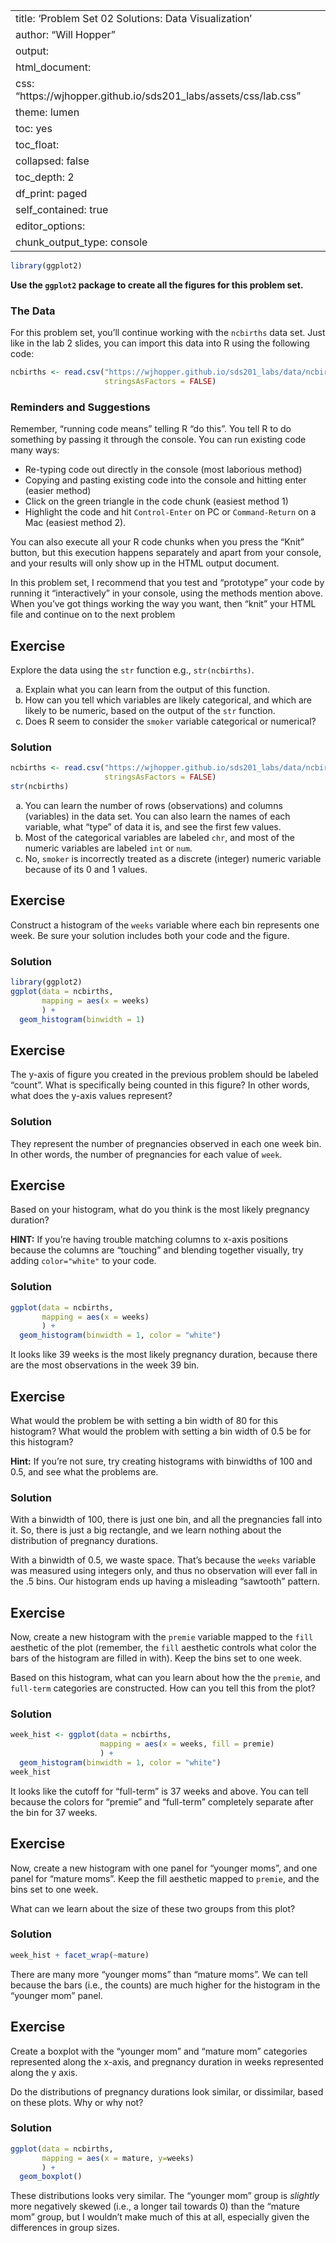 
---
title: 'Problem Set 02 Solutions: Data Visualization'
author: "Will Hopper"
output:
  html_document:
    css: "https://wjhopper.github.io/sds201_labs/assets/css/lab.css"
    theme: lumen
    toc: yes
    toc_float:
      collapsed: false
    toc_depth: 2
    df_print: paged
    self_contained: true
editor_options: 
  chunk_output_type: console
---

```r
library(ggplot2)
```

<div class="attention">
**Use the `ggplot2` package to create all the figures for this problem set.**
</div>


### The Data

For this problem set, you'll continue working with the `ncbirths` data set. Just like in the lab 2  slides, you can import this data into R using the following code:

```r
ncbirths <- read.csv("https://wjhopper.github.io/sds201_labs/data/ncbirths.csv",
                     stringsAsFactors = FALSE)
```

### Reminders and Suggestions

Remember, "running code means" telling R "do this". You tell R to do something by passing it through the console. You can run existing code many ways:

- Re-typing code out directly in the console (most laborious method)
- Copying and pasting existing code into the console and hitting enter (easier method)
- Click on the green triangle in the code chunk (easiest method 1)
- Highlight the code and hit `Control-Enter` on PC or `Command-Return` on a Mac (easiest method 2).

You can also execute all your R code chunks when you press the "Knit" button, but this execution happens separately and apart from your console, and your results will only show up in the HTML output document.

In this problem set, I recommend that you test and "prototype" your code by running it "interactively" in your console, using the methods mention above. When you've got things working the way you want, then "knit" your HTML file and continue on to the next problem

## Exercise
Explore the data using the `str` function e.g., `str(ncbirths)`. 

a. Explain what you can learn from the output of this function.
b. How can you tell which variables are likely categorical, and which are likely to be numeric, based on the output of the `str` function.
c. Does R seem to consider the `smoker` variable categorical or numerical?

### Solution
```r
ncbirths <- read.csv("https://wjhopper.github.io/sds201_labs/data/ncbirths.csv",
                     stringsAsFactors = FALSE)
str(ncbirths)
```

a. You can learn the number of rows (observations) and columns (variables) in the data set. You can also learn the names of each variable, what "type" of data it is, and see the first few values.
b. Most of the categorical variables are labeled `chr`, and most of the numeric variables are labeled `int` or `num`.
c. No, `smoker` is incorrectly treated as a discrete (integer) numeric variable because of its 0 and 1 values.

## Exercise
Construct a histogram of the `weeks` variable where each bin represents one week. Be sure your solution includes both your code and the figure.

### Solution
```r
library(ggplot2)
ggplot(data = ncbirths,
       mapping = aes(x = weeks)
       ) +
  geom_histogram(binwidth = 1)
```

## Exercise
The y-axis of figure you created in the previous problem should be labeled "count". What is specifically being counted in this figure? In other words, what does the y-axis values represent?

### Solution
They represent the number of pregnancies observed in each one week bin. In other words, the number of pregnancies for each value of `week`.

## Exercise
Based on your histogram, what do you think is the most likely pregnancy duration?

**HINT:** If you're having trouble matching columns to x-axis positions because the columns are "touching" and blending together visually, try adding `color="white"` to your code.

### Solution
```r
ggplot(data = ncbirths,
       mapping = aes(x = weeks)
       ) +
  geom_histogram(binwidth = 1, color = "white")
```

It looks like 39 weeks is the most likely pregnancy duration, because there are the most observations in the week 39 bin.

## Exercise
What would the problem be with setting a bin width of 80 for this histogram? What would the problem with setting a bin width of 0.5 be for this histogram?

**Hint:** If you're not sure, try creating histograms with binwidths of 100 and 0.5, and see what the problems are.

### Solution
With a binwidth of 100, there is just one bin, and all the pregnancies fall into it. So, there is just a big rectangle, and we learn nothing about the distribution of pregnancy durations.

With a binwidth of 0.5, we waste space. That's because the `weeks` variable was measured using integers only, and thus no observation will ever fall in the .5 bins. Our histogram ends up having a misleading "sawtooth" pattern.

## Exercise
Now, create a new histogram with the `premie` variable mapped to the `fill` aesthetic of the plot (remember, the `fill` aesthetic controls what color the bars of the histogram are filled in with). Keep the bins set to one week.

Based on this histogram, what can you learn about how the the `premie`, and `full-term` categories are constructed. How can you tell this from the plot?

### Solution
```r
week_hist <- ggplot(data = ncbirths,
                    mapping = aes(x = weeks, fill = premie)
                    ) +
  geom_histogram(binwidth = 1, color = "white")
week_hist
```

It looks like the cutoff for "full-term" is 37 weeks and above. You can tell because the colors for "premie" and "full-term" completely separate after the bin for 37 weeks.

## Exercise
Now, create a new histogram with one panel for "younger moms", and one panel for "mature moms". Keep the fill aesthetic mapped to `premie`, and the bins set to one week.

What can we learn about the size of these two groups from this plot?

### Solution
```r
week_hist + facet_wrap(~mature)
```

There are many more "younger moms" than "mature moms". We can tell because the bars (i.e., the counts) are much higher for the histogram in the "younger mom" panel.

## Exercise
Create a boxplot with the "younger mom" and "mature mom" categories represented along the x-axis, and pregnancy duration in weeks represented along the y axis.

Do the distributions of pregnancy durations look similar, or dissimilar, based on these plots. Why or why not?

### Solution
```r
ggplot(data = ncbirths,
       mapping = aes(x = mature, y=weeks)
       ) +
  geom_boxplot()
```

These distributions looks very similar. The "younger mom" group is *slightly* more negatively skewed (i.e., a longer tail towards 0) than the "mature mom" group, but I wouldn't make much of this at all, especially given the differences in group sizes.

